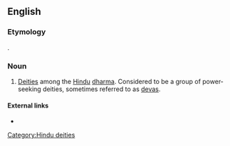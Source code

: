 ==English==

===Etymology===
{{etyl|sa}} {{term|sc=Deva|असुर|tr=ásura|lang=sa}}.

===Noun===
{{en-noun}}

#{{Hinduism}} [[Deities]] among the [[Hindu]] [[dharma]]. Considered to be a group of power-seeking deities, sometimes referred to as [[deva]]s.

====External links====
* {{pedialite}}

[[Category:Hindu deities]]